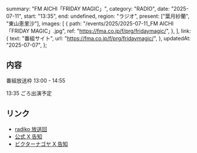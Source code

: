   summary: "FM AICHI「FRIDAY MAGIC」",
  category: "RADIO",
  date: "2025-07-11",
  start: "13:35",
  end: undefined,
  region: "ラジオ",
  present: ["葉月紗蘭", "東山恵里沙"],
  images: [
    {
      path: "/events/2025/2025-07-11_FM AICHI「FRIDAY MAGIC」.jpg",
      ref: "https://fma.co.jp/f/prg/fridaymagic/",
    },
  ],
  link: {
    text: "番組サイト",
    url: "https://fma.co.jp/f/prg/fridaymagic/",
  },
  updatedAt: "2025-07-07",
};

## 内容

番組放送枠 13:00 - 14:55

13:35 ごろ出演予定

## リンク

- [radiko 放送回](https://radiko.jp/share/?sid=FMAICHI&t=20250711130000)
- [公式 X 告知](https://x.com/takanenofficial/status/1942871358289195370)
- [ビクターナゴヤ X 告知](https://x.com/victor_nagoya/status/1941995578285543430)
